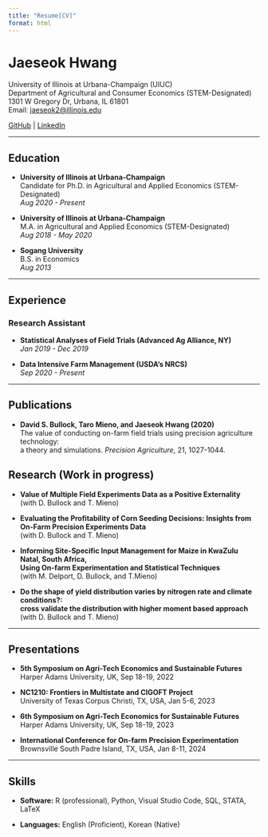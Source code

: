 ```yaml
---
title: "Resume[CV]"
format: html
---
```


# Jaeseok Hwang 

University of Illinois at Urbana-Champaign (UIUC)  
Department of Agricultural and Consumer Economics (STEM-Designated)  
1301 W Gregory Dr, Urbana, IL 61801  
Email: [jaeseok2@illinois.edu](mailto:jaeseok2@illinois.edu)  

[GitHub](https://github.com/jaeseokh) | [LinkedIn](https://www.linkedin.com/in/jaeseok-hwang-0b06741a1/)

---

## Education

- **University of Illinois at Urbana-Champaign** <br>
Candidate for Ph.D. in Agricultural and Applied Economics (STEM-Designated)  
*Aug 2020 - Present*

- **University of Illinois at Urbana-Champaign** <br> 
M.A. in Agricultural and Applied Economics (STEM-Designated)  
*Aug 2018 - May 2020*

-  **Sogang University**  
B.S. in Economics  
*Aug 2013*

---

## Experience

### Research Assistant 

- **Statistical Analyses of Field Trials (Advanced Ag Alliance, NY)** <br>
*Jan 2019 - Dec 2019* <br>

- **Data Intensive Farm Management (USDA's NRCS)** <br>
*Sep 2020 - Present*

---

## Publications

- **David S. Bullock, Taro Mieno, and Jaeseok Hwang (2020)**  <br> The value of conducting on-farm field trials using precision agriculture technology: <br> a theory and simulations. *Precision Agriculture*, 21, 1027-1044.

## Research (Work in progress)

- **Value of Multiple Field Experiments Data as a Positive Externality** <br>
   (with D. Bullock and T. Mieno)

- **Evaluating the Profitability of Corn Seeding Decisions: Insights from On-Farm Precision Experiments Data** <br>
  (with D. Bullock and T. Mieno)

- **Informing Site-Specific Input Management for Maize in KwaZulu Natal, South Africa,<br> Using On-farm Experimentation and Statistical Techniques** <br> 
 (with M. Delport, D. Bullock, and T.Mieno)

- **Do the shape of yield distribution varies by nitrogen rate and climate conditions?: <br> cross validate the distribution with higher moment based approach** <br> 
 (with D. Bullock and T. Mieno)


---

## Presentations

- **5th Symposium on Agri-Tech Economics and Sustainable Futures**  
  Harper Adams University, UK, Sep 18-19, 2022

- **NC1210: Frontiers in Multistate and CIGOFT Project**  
  University of Texas Corpus Christi, TX, USA, Jan 5-6, 2023

- **6th Symposium on Agri-Tech Economics for Sustainable Futures**  
  Harper Adams University, UK, Sep 18-19, 2023

- **International Conference for On-farm Precision Experimentation**   
  Brownsville South Padre Island, TX, USA, Jan 8-11, 2024

---

## Skills

- **Software:** R (professional), Python, Visual Studio Code, SQL, STATA, LaTeX 

- **Languages:** English (Proficient), Korean (Native)
